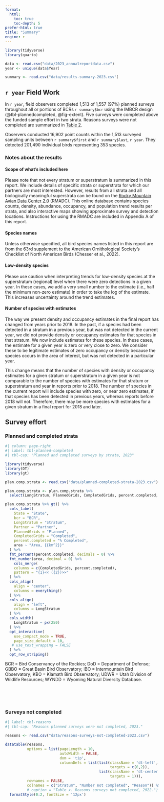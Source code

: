 ```yaml
---
format: 
  html:
    toc: true
    toc-depth: 5
prefer-html: true
title: "Summary"
engine: r
---
```


```r
library(tidyverse)
library(quarto)

data <- read.csv("data/2023_annualreportdata.csv")
year <- unique(data$Year)

summary <- read.csv("data/results-summary-2023.csv")


```

## `r year` Field Work {.unnumbered}

In `r year`, field observers completed 1,513 of 1,557 (97%) planned surveys throughout all or portions of BCRs `r summary$bcr` using the IMBCR design (@tbl-plannedcompleted, @fig-extent). Five surveys were completed above the funded sample effort in two strata. Reasons surveys were not completed are summarized in <a href="#sec-reasons">Table 2</a>.

Observers conducted 16,902 point counts within the 1,513 surveyed sampling units between `r summary$first` and `r summary$last`, `r year`. They detected 201,490 individual birds representing 353 species.

### Notes about the results {.unnumbered}

#### Scope of what's included here {.unnumbered}

Please note that not every stratum or superstratum is summarized in this report. We include details of specific strata or superstrata for which our partners are most interested. However, results from all strata and all biologically meaningful superstrata can be found on the [Rocky Mountain Avian Data Center 2.0](https://bird-conservancy.shinyapps.io/rmadc/) (RMADC). This online database contains species counts, density, abundance, occupancy, and population trend results per strata, and also interactive maps showing approximate survey and detection locations. Instructions for using the RMADC are included in Appendix A of this report.  

#### Species names {.unnumbered}

Unless otherwise specified, all bird species names listed in this report are from the 63rd supplement to the American Ornithological Society's Checklist of North American Birds (Chesser et al., 2022).  

#### Low-density species {.unnumbered}

Please use caution when interpreting trends for low-density species at the superstratum (regional) level when there were zero detections in a given year. In these cases, we add a very small number to the estimate (i.e., half the minimum non-zero estimate) in order to take the log of the estimate. This increases uncertainty around the trend estimates.

#### Number of species with estimates {.unnumbered}

The way we present density and occupancy estimates in the final report has changed from years prior to 2018. In the past, if a species had been detected in a stratum in a previous year, but was not detected in the current year, we did not provide density or occupancy estimates for that species in that stratum. We now include estimates for these species. In these cases, the estimate for a given year is zero or very close to zero. We consider these to be legitimate estimates of zero occupancy or density because the species occurs in the area of interest, but was not detected in a particular year.

This change means that the number of species with density or occupancy estimates for a given stratum or superstratum in a given year is not comparable to the number of species with estimates for that stratum or superstratum and year in reports prior to 2018. The number of species in the current report will include species with zero, or near zero estimates, if that species has been detected in previous years, whereas reports before 2018 will not. Therefore, there may be more species with estimates for a given stratum in a final report for 2018 and later.

## Survey effort {.unnumbered}

### Planned and completed strata

```r
#| column: page-right
#| label: tbl-planned-completed
#| tbl-cap: "Planned and completed surveys by strata, 2023"

library(tidyverse)
library(DT)
library(gt)

plan.comp.strata <- read.csv("data/planned-completed-strata-2023.csv")

plan.comp.strata <- plan.comp.strata %>%
  select(LongStratum, PlannedGrids, CompletedGrids, percent.completed, State, bcr, Partner, area)

plan.comp.strata %>% gt() %>%
  cols_label(
    State = "State",
    bcr = "BCR",
    LongStratum = "Stratum",
    Partner = "Partner",
    PlannedGrids = "Planned",
    CompletedGrids = "Completed",
    percent.completed = "% Completed",
    area ~ "Area, {{km^2}}"
  ) %>%
  fmt_percent(percent.completed, decimals = 0) %>%
  fmt_number(area, decimal = 0) %>%
    cols_merge(
    columns = c(CompletedGrids, percent.completed),
    pattern = "{1}<< ({2})>>"
  ) %>%
  cols_align(
    align = "center",
    columns = everything()
  ) %>%
  cols_align(
    align = "left",
    columns = LongStratum
  ) %>%
  cols_width(
    LongStratum ~ px(250)
  ) %>%
  opt_interactive(
    use_compact_mode = TRUE,
    page_size_default = 10,
   # use_text_wrapping = FALSE
  ) %>%
  opt_row_striping()

```

::: column-screen-inset-right
BCR = Bird Conservancy of the Rockies; DoD = Department of Defense; GBBO = Great Basin Bird Observatory; IBO = Intermountain Bird Observatory; KBO = Klamath Bird Observatory; UDWR = Utah Division of Wildlife Resources; WYNDD = Wyoming Natural Diversity Database.
:::

<br> <br> <br>

### Surveys not completed {.unnumbered}

```r
#| label: tbl-reasons
#| tbl-cap: "Reasons planned surveys were not completed, 2023."

reasons <- read.csv("data/reasons-surveys-not-completed-2023.csv")

datatable(reasons, 
          options = list(pageLength = 10,
                         autoWidth = FALSE,
                         dom = 'tip',
                         columnDefs = list(list(className = 'dt-left', 
                                                targets = c(0,2)), 
                                           list(className = 'dt-center', 
                                                targets = 1))),
          rownames = FALSE,
          colnames = c("Stratum", "Number not completed", "Reason")) %>%
          # caption = "Table x. Reasons surveys not completed, 2022.") %>%
  formatStyle(0:2, fontSize = '12px')


```
